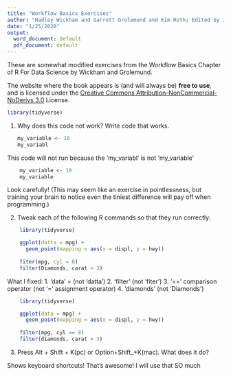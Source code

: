 ```yaml
---
title: "Workflow Basics Exercises"
author: "Hadley Wickham and Garrett Grolemund and Kim Roth; Edited by Johnathan Clementi"
date: "1/25/2020"
output:
  word_document: default
  pdf_document: default
---
```



These are somewhat modified exercises from the Workflow Basics Chapter of R For Data Science by Wickham and Grolemund. 

The website where the book appears is (and will always be) __free to use__, and is licensed under the [Creative Commons Attribution-NonCommercial-NoDerivs 3.0](http://creativecommons.org/licenses/by-nc-nd/3.0/us/) License.
```r
library(tidyverse)
```

1.  Why does this code not work? Write code that works.



    ```r
    my_variable <- 10
    my_variabl
    ```

This code will not run because the 'my_variabl' is not 'my_variable' 
    
```r
    my_variable <- 10
    my_variable
```
   
   
   Look carefully! (This may seem like an exercise in pointlessness, but
    training your brain to notice even the tiniest difference will pay off
    when programming.)
    

2.  Tweak each of the following R commands so that they run correctly:
 
```r
    library(tidyverse)

    ggplot(datta = mpg) + 
      geom_point(mapping = aes(x = displ, y = hwy))
    
    fiter(mpg, cyl = 8)
    filter(Diamonds, carat > 3)
```
 
  What I fixed:
  1. 'data' = (not 'datta')
  2. 'filter' (not 'fiter')
  3. '==' comparison operator (not '=' assignment operator)
  4. 'diamonds' (not 'Diamonds')
  
  
```r
    library(tidyverse)

    ggplot(data = mpg) + 
      geom_point(mapping = aes(x = displ, y = hwy))
    
    filter(mpg, cyl == 8)
    filter(diamonds, carat > 3)
```
  
   


3.  Press Alt + Shift + K(pc) or Option+Shift_+K(mac). What does it do?

Shows keyboard shortcuts! That's awesome! I will use that SO much


